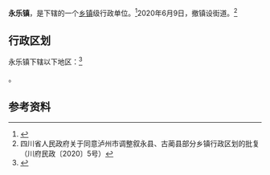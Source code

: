 {{中国乡级行政区|51/05/25/102/000
| 政府驻地 = 乐用街社区府前路39号
| 电话区号 = 830
}}

'''永乐镇'''，是{{PRC admin/fullname|51/05/25/102/000|3}}下辖的一个[[乡镇|乡镇]]级行政单位。<ref>{{PRC admin/ref sgc|{{PRC admin/parent|51/05/25/102/000}}}}</ref>2020年6月9日，撤镇设街道。<ref>四川省人民政府关于同意泸州市调整叙永县、古蔺县部分乡镇行政区划的批复（川府民政〔2020〕5号）</ref>

== 行政区划 ==

永乐镇下辖以下地区：<ref>{{PRC admin/ref sgc|51/05/25/102/000}}</ref>

{{PRC admin/children|51/05/25/102/000}}。

== 参考资料 ==

{{reflist}}

{{PRC admin/navcat|51/05/25/102/000}}